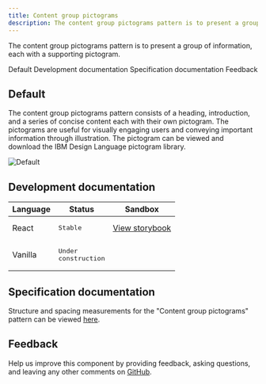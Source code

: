 ```yaml
---
title: Content group pictograms 
description: The content group pictograms pattern is to present a group of information, each with a supporting pictogram.
---
```


<PageDescription>

The content group pictograms pattern is to present a group of information, each with a supporting pictogram.

</PageDescription>

<AnchorLinks>

<AnchorLink>Default</AnchorLink>
<AnchorLink>Development documentation</AnchorLink>
<AnchorLink>Specification documentation</AnchorLink>
<AnchorLink>Feedback</AnchorLink>

</AnchorLinks>

## Default
The content group pictograms pattern consists of a heading, introduction, and a series of concise content each with their own pictogram. The pictograms are useful for visually engaging users and conveying important information through illustration. The pictogram can be viewed and download the IBM Design Language pictogram library.

![Default](../../images/pattern/content-group-pictograms.jpg)


## Development documentation

| Language      | Status        | Sandbox                                                                              |
| ------------- | -----------   | ------------------------------------------------------------------------             |
| React         | <div><span class="bx--tag bx--tag--green"><pre>Stable</pre></span></div>        | [View storybook](https://ibmdotcom-react.mybluemix.net/?path=/story/patterns-blocks-contentgrouppictograms--default)     |
| Vanilla       | <div><span class="bx--tag bx--tag--cool-gray"><pre>Under construction</pre></span></div>  |

## Specification documentation

Structure and spacing measurements for the "Content group pictograms" pattern can be viewed [here](https://ibm.box.com/s/af11r4k5fv1wclv1yrl9aic5c68x29ra).

## Feedback

Help us improve this component by providing feedback, asking questions, and leaving any other comments on [GitHub](https://github.com/carbon-design-system/ibm-dotcom-library).
